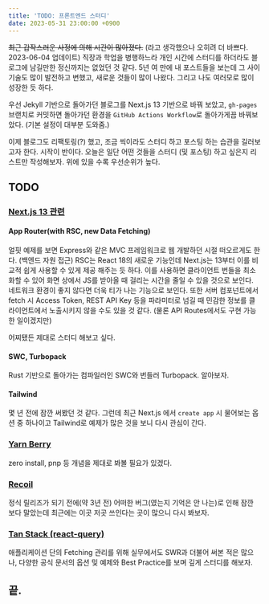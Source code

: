```yaml
---
title: 'TODO: 프론트엔드 스터디'
date: 2023-05-31 23:00:00 +0900
---
```


<s>최근 갑작스러운 사정에 의해 시간이 많아졌다.</s> (라고 생각했으나 오히려 더 바쁘다.
2023-06-04 업데이트) 직장과 학업을 병행하느라 개인 시간에 스터디를 하더라도 블로그에
남길만한 정신까지는 없었던 것 같다. 5년 여 만에 내 포스트들을 보는데 그 사이 기술도
많이 발전하고 변했고, 새로운 것들이 많이 나왔다. 그리고 나도 여러모로 많이 성장한
듯 하다.

우선 Jekyll 기반으로 돌아가던 블로그를 Next.js 13 기반으로 바꿔 보았고,
`gh-pages` 브랜치로 커밋하면 돌아가던 환경을 `GitHub Actions Workflow`로 돌아가게끔 바꿔보았다. (기본 설정이 대부분 도와줌.)

이제 블로그도 리팩토링(?) 했고, 조금 씩이라도 스터디 하고 포스팅 하는 습관을 길러보고자 한다.
시작이 반이다.
오늘은 일단 어떤 것들을 스터디 (및 포스팅) 하고 싶은지 리스트만 작성해보자.
위에 있을 수록 우선순위가 높다.

## TODO

### [Next.js 13 관련](https://nextjs.org/blog/next-13-4)

#### App Router(with RSC, new Data Fetching)

얼핏 예제를 보면 Express와 같은 MVC 프레임워크로 웹 개발하던 시절 떠오르게도 한다. (백엔드 자원 접근)
RSC는 React 18의 새로운 기능인데 Next.js는 13부터 이를 비교적 쉽게 사용할 수 있게 제공 해주는 듯 하다.
이를 사용하면 클라이언트 번들을 최소화할 수 있어 화면 상에서 JS를 받아올 때 걸리는 시간을 줄일 수 있을 것으로 보인다.
네트워크 환경이 좋지 않다면 더욱 티가 나는 기능으로 보인다.
또한 서버 컴포넌트에서 fetch 시 Access Token, REST API Key 등을 파라미터로 넘길 때 민감한 정보를 클라이언트에서 노출시키지 않을 수도 있을 것 같다. (물론 API Routes에서도 구현 가능한 일이겠지만)

어찌됐든 제대로 스터디 해보고 싶다.

#### SWC, Turbopack

Rust 기반으로 돌아가는 컴파일러인 SWC와 번들러 Turbopack. 알아보자.

#### Tailwind

몇 년 전에 잠깐 써봤던 것 같다.
그런데 최근 Next.js 에서 `create app` 시 물어보는 옵션 중 하나이고 Tailwind로 예제가 많은 것을 보니 다시 관심이 간다.

### [Yarn Berry](https://github.com/yarnpkg/berry)

zero install, pnp 등 개념을 제대로 봐볼 필요가 있겠다.

### [Recoil](https://recoiljs.org/ko/)

정식 릴리즈가 되기 전에(약 3년 전) 어떠한 버그(였는지 기억은 안 나는)로 인해 잠깐 보다 말았는데 최근에는 이곳 저곳 쓰인다는 곳이 많으니 다시 봐보자.

### [Tan Stack (react-query)](https://tanstack.com/query/v3/)

애플리케이션 단의 Fetching 관리를 위해 실무에서도 SWR과 더불어 써본 적은 많으나, 다양한 공식 문서의 옵션 및 예제와 Best Practice를 보며 깊게 스터디를 해보자.

## 끝.
